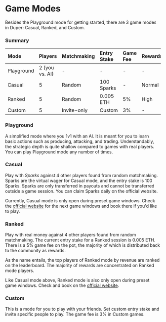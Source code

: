# Game Modes

Besides the Playground mode for getting started, there are 3 game modes in Duper: Casual, Ranked, and Custom.

### Summary

| Mode       | Players        | Matchmaking | Entry Stake | Game Fee | Rewards | Open Hours |
| :--------- | :------------- | :---------- | :---------- | :------- | :------ | :--------- |
| Playground | 2 (you vs. AI) | -           | -           | -        | -       | Always     |
| Casual     | 5              | Random      | 100 Sparks  | -        | Normal  | Preset     |
| Ranked     | 5              | Random      | 0.005 ETH   | 5%       | High    | Preset     |
| Custom     | 5              | Invite-only | Custom      | 3%       | -       | Always     |

### Playground

A simplified mode where you 1v1 with an AI. It is meant for you to learn basic actions such as producing, attacking, and trading. Understandably, the strategic depth is quite shallow compared to games with real players. You can play Playground mode any number of times.

### Casual

Play with _Sparks_ against 4 other players found from random matchmaking. Sparks are the virtual wager for Casual mode, and the entry stake is 100 Sparks. Sparks are only transferred in payouts and cannot be transferred outside a game session. You can claim Sparks daily on the official website.

Currently, Casual mode is only open during preset game windows. Check the [official website](https://www.duper.gg) for the next game windows and book there if you'd like to play.

### Ranked

Play with real money against 4 other players found from random matchmaking. The current entry stake for a Ranked session is 0.005 ETH. There is a 5% game fee on the pot, the majority of which is distributed back to the community as rewards.

As the name entails, the top players of Ranked mode by revenue are ranked on the leaderboard. The majority of rewards are concentrated on Ranked mode players.

Like Casual mode above, Ranked mode is also only open during preset game windows. Check and book on the [official website](https://www.duper.gg).

### Custom

This is a mode for you to play with your friends. Set custom entry stake and invite specific people to play. The game fee is 3% in Custom games.
